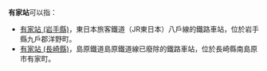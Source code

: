 {{NoteTA
|T=zh-hans:有家站;zh-hk:有家站;zh-tw:有家車站;
|1=zh-hans:有家站;zh-hk:有家站;zh-tw:有家車站;
}}
'''有家站'''可以指：
* [[有家站_(岩手縣)|有家站 (岩手縣)]]，東日本旅客鐵道（JR東日本）八戶線的鐵路車站，位於岩手縣九戶郡洋野町。
* [[有家站_(長崎縣)|有家站 (長崎縣)]]，島原鐵道島原鐵道線已廢除的鐵路車站，位於長崎縣南島原市有家町。
{{disambig|cat=三字車站名消歧義}}